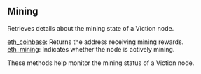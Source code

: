 
<Meta
  title="Viction mining info| dRPC"
/>

## Mining

Retrieves details about the mining state of a Viction node.

[eth_coinbase](/viction-api/mining/eth_coinbase): Returns the address receiving mining rewards. \
[eth_mining](/viction-api/mining/eth_mining): Indicates whether the node is actively mining.

These methods help monitor the mining status of a Viction node.

<Space h={16} />
<GetStarted />
